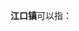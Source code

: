 '''江口镇'''可以指：
{{PRC admin/disambig|34/12/26/104/000|35/03/03/104/000|36/07/21/103/000|43/04/22/105/000|43/05/25/101/000|43/12/24/101/000|44/12/25/100/000|45/08/81/120/000|50/02/32/105/000|50/02/35/131/000|51/08/23/118/000|51/14/22/113/000|51/19/23/100/000|61/07/29/104/000|61/09/23/102/000}}
{{disambig|cat=三字中国镇名消歧义}}